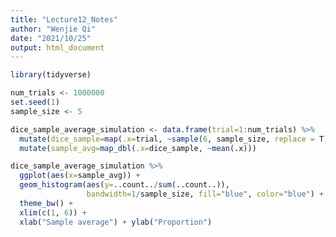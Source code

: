 ```yaml
---
title: "Lecture12_Notes"
author: "Wenjie Qi"
date: "2021/10/25"
output: html_document
---
```


```r
library(tidyverse)
```

```r
num_trials <- 1000000
set.seed(1)
sample_size <- 5

dice_sample_average_simulation <- data.frame(trial=1:num_trials) %>%
  mutate(dice_sample=map(.x=trial, ~sample(6, sample_size, replace = T))) %>%
  mutate(sample_avg=map_dbl(.x=dice_sample, ~mean(.x)))

dice_sample_average_simulation %>%
  ggplot(aes(x=sample_avg)) +
  geom_histogram(aes(y=..count../sum(..count..)),
                 bandwidth=1/sample_size, fill="blue", color="blue") +
  theme_bw() +
  xlim(c(1, 6)) +
  xlab("Sample average") + ylab("Proportion")
```

